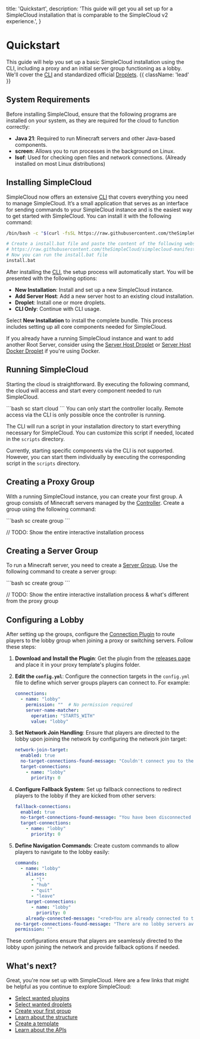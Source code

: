 
  title: 'Quickstart',
  description:
    'This guide will get you all set up for a SimpleCloud installation that is comparable to the SimpleCloud v2 experience.',
}

# Quickstart

This guide will help you set up a basic SimpleCloud installation using the CLI, including a proxy and an initial server group functioning as a lobby. We'll cover the [CLI](/cli) and standardized official [Droplets](/droplets).  {{ className: 'lead' }}

## System Requirements

Before installing SimpleCloud, ensure that the following programs are installed on your system, as they are required for the cloud to function correctly:

-    **Java 21**: Required to run Minecraft servers and other Java-based components.
-    **screen**: Allows you to run processes in the background on Linux.
-    **lsof**: Used for checking open files and network connections. (Already installed on most Linux distributions)

## Installing SimpleCloud

SimpleCloud now offers an extensive [CLI](/cli) that covers everything you need to manage SimpleCloud. It’s a small application that serves as an interface for sending commands to your SimpleCloud instance and is the easiest way to get started with SimpleCloud. You can install it with the following command:

<CodeGroup>

```bash {{ title: 'Unix' }}
/bin/bash -c "$(curl -fsSL https://raw.githubusercontent.com/theSimpleCloud/simplecloud-manifest/HEAD/install.sh)" && sc setup
```

```bash {{ title: 'Windows'}}
# Create a install.bat file and paste the content of the following website into it:
# https://raw.githubusercontent.com/theSimpleCloud/simplecloud-manifest/HEAD/install.bat
# Now you can run the install.bat file
install.bat
```
</CodeGroup>

After installing the [CLI](/cli), the setup process will automatically start. You will be presented with the following options:

-    **New Installation**: Install and set up a new SimpleCloud instance.
-    **Add Server Host**: Add a new server host to an existing cloud installation.
-    **Droplet**: Install one or more droplets.
-    **CLI Only**: Continue with CLI usage.

Select **New Installation** to install the complete bundle. This process includes setting up all core components needed for SimpleCloud.

If you already have a running SimpleCloud instance and want to add another Root Server, consider using the [Server Host Droplet](/droplet/serverhost) or [Server Host Docker Droplet](/droplet/serverhost-docker) if you're using Docker.

## Running SimpleCloud

Starting the cloud is straightforward. By executing the following command, the cloud will access and start every component needed to run SimpleCloud.

<CodeGroup>
    ```bash
    sc start cloud
    ```
</CodeGroup>

<Note>
    You can only start the controller locally. Remote access via the CLI is only possible once the controller is running.
</Note>

The CLI will run a script in your installation directory to start everything necessary for SimpleCloud. You can customize this script if needed, located in the `scripts` directory.

Currently, starting specific components via the CLI is not supported. However, you can start them individually by executing the corresponding script in the `scripts` directory.

## Creating a Proxy Group

With a running SimpleCloud instance, you can create your first group. A group consists of Minecraft servers managed by the [Controller](/controller). Create a group using the following command:

<CodeGroup>
    ```bash
    sc create group
    ```
</CodeGroup>

// TODO: Show the entire interactive installation process

## Creating a Server Group

To run a Minecraft server, you need to create a [Server Group](/server-group). Use the following command to create a server group:

<CodeGroup>
    ```bash
    sc create group
    ```
</CodeGroup>

// TODO: Show the entire interactive installation process & what's different from the proxy group

## Configuring a Lobby

After setting up the groups, configure the [Connection Plugin](/plugin/server-connection) to route players to the lobby group when joining a proxy or switching servers. Follow these steps:

1. **Download and Install the Plugin**: Get the plugin from the [releases page](https://github.com/theSimpleCloud/server-connection-plugin/releases) and place it in your proxy template's plugins folder.

2. **Edit the `config.yml`**: Configure the connection targets in the `config.yml` file to define which server groups players can connect to. For example:

    ```yaml
    connections:
      - name: "lobby"
        permission: ""  # No permission required
        server-name-matcher:
          operation: "STARTS_WITH"
          value: "lobby"
    ```

3. **Set Network Join Handling**: Ensure that players are directed to the lobby upon joining the network by configuring the network join target:

    ```yaml
    network-join-target:
      enabled: true
      no-target-connections-found-message: "Couldn't connect you to the network because no target servers are available."
      target-connections:
        - name: "lobby"
          priority: 0
    ```

4. **Configure Fallback System**: Set up fallback connections to redirect players to the lobby if they are kicked from other servers:

    ```yaml
    fallback-connections:
      enabled: true
      no-target-connections-found-message: "You have been disconnected from the network since you have been kicked and no fallback server are available."
      target-connections:
        - name: "lobby"
          priority: 0
    ```

5. **Define Navigation Commands**: Create custom commands to allow players to navigate to the lobby easily:

    ```yaml
    commands:
      - name: "lobby"
        aliases:
          - "l"
          - "hub"
          - "quit"
          - "leave"
        target-connections:
          - name: "lobby"
            priority: 0
        already-connected-message: "<red>You are already connected to the lobby!"
    no-target-connections-found-message: "There are no lobby servers available at the moment."
    permission: ""
    ```

These configurations ensure that players are seamlessly directed to the lobby upon joining the network and provide fallback options if needed.

## What's next?

Great, you're now set up with SimpleCloud. Here are a few links that might be helpful as you continue to explore SimpleCloud:

-    [Select wanted plugins](/plugin)
-    [Select wanted droplets](/droplet)
-    [Create your first group](/cli#server-group)
-    [Learn about the structure](/structure)
-    [Create a template](/droplet/serverhost#template)
-    [Learn about the APIs](/api)
